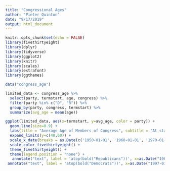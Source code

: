 ```yaml
---
title: "Congressional Ages"
author: "Pieter Quinton"
date: "9/17/2019"
output: html_document
---
```


```r
knitr::opts_chunk$set(echo = FALSE)
library(fivethirtyeight)
library(dplyr)
library(tidyverse)
library(ggplot2)
library(knitr)
library(scales)
library(extrafont)
library(ggthemes)
```

```r
data("congress_age")

limited_data <- congress_age %>%
  select(party, termstart, age, congress) %>%
  filter(party %in% c("D", "R")) %>%
  group_by(party, congress, termstart) %>%
  summarize(avg_age = mean(age))

ggplot(limited_data, aes(x=termstart, y=avg_age, color = party)) + 
  geom_line(size=0.9) + 
  labs(title = "Average Age of Members of Congress", subtitle = "At start of term, 1947-2013") + 
  expand_limits(y=c(40,60)) + 
  scale_x_date(breaks = as.Date(c('1950-01-01', '1960-01-01', '1970-01-01', '1980-01-01', '1990-01-01', '2000-01-01', '2010-01-01')), labels = c("1950", "'60", "'70", "'80", "'90", "2000", "'10")) +
  scale_color_fivethirtyeight() +
  theme_fivethirtyeight() + 
  theme(legend.position = "none") + 
   annotate("text", label = 'atop(bold("Republicans"))', x=as.Date("1969-01-01"), y=56, color = "#fe0000", family = "Courier New", parse = TRUE) + 
 annotate("text", label = 'atop(bold("Democrats"))', x=as.Date("1997-01-01"), y=57, color = "#0093d5", family = "Courier New", parse = TRUE)
```
    